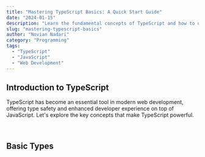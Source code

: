```yaml
---
title: "Mastering TypeScript Basics: A Quick Start Guide"
date: "2024-01-15"
description: "Learn the fundamental concepts of TypeScript and how to use it in your projects"
slug: "mastering-typescript-basics"
author: "Novian Nadari"
category: "Programming"
tags:
  - "TypeScript"
  - "JavaScript"
  - "Web Development"
---
```


## **Introduction to TypeScript**

TypeScript has become an essential tool in modern web development, offering type safety and enhanced developer experience on top of JavaScript. Let's explore the key concepts that make TypeScript powerful.

<br />

## **Basic Types** 